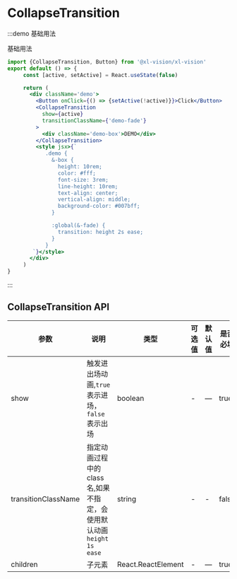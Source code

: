 
# CollapseTransition

:::demo 基础用法

基础用法

```jsx
import {CollapseTransition, Button} from '@xl-vision/xl-vision'
export default () => {
     const [active, setActive] = React.useState(false)

     return (
       <div className='demo'>
         <Button onClick={() => {setActive(!active)}}>Click</Button>
         <CollapseTransition
           show={active}
           transitionClassName={'demo-fade'}
         >
           <div className='demo-box'>DEMO</div>
         </CollapseTransition>
         <style jsx>{`
            .demo {
              &-box {
                height: 10rem;
                color: #fff;
                font-size: 3rem;
                line-height: 10rem;
                text-align: center;
                vertical-align: middle;
                background-color: #007bff;
              }

              :global(&-fade) {
                transition: height 2s ease;
              }
            }
        `}</style>
       </div>
     )
}

```

:::

## CollapseTransition API

| 参数   | 说明                                       | 类型            | 可选值 | 默认值 | 是否必填|
| ------ | ------------------------------------------ | --------------- | ------ | ------ | ---|
| show   | 触发进出场动画,`true`表示进场，`false`表示出场 | boolean | -   | —      | true|
| transitionClassName | 指定动画过程中的class名,如果不指定，会使用默认动画`height 1s ease`            | string  | -  | -|false|
| children   | 子元素            | React.ReactElement | -   | —      |true|
